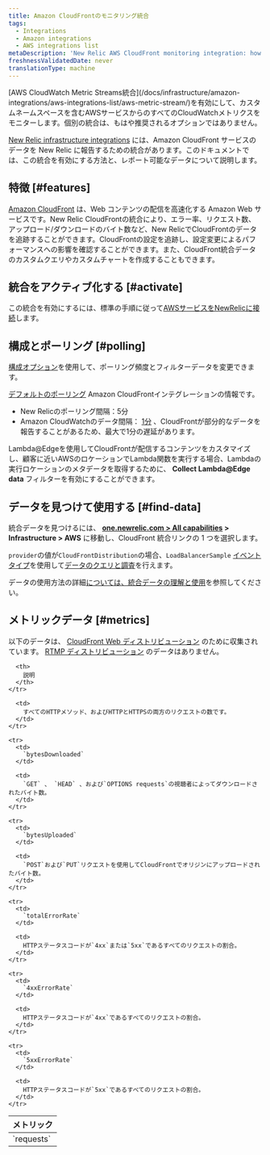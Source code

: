 ```yaml
---
title: Amazon CloudFrontのモニタリング統合
tags:
  - Integrations
  - Amazon integrations
  - AWS integrations list
metaDescription: 'New Relic AWS CloudFront monitoring integration: how to enable it, and what data it reports.'
freshnessValidatedDate: never
translationType: machine
---
```


<Callout variant="important">
  [AWS CloudWatch Metric Streams統合](/docs/infrastructure/amazon-integrations/aws-integrations-list/aws-metric-stream/)を有効にして、カスタムネームスペースを含むAWSサービスからのすべてのCloudWatchメトリクスをモニターします。個別の統合は、もはや推奨されるオプションではありません。
</Callout>

[New Relic infrastructure integrations](/docs/infrastructure/integrations-getting-started/getting-started/introduction-infrastructure-integrations) には、Amazon CloudFront サービスのデータを New Relic に報告するための統合があります。このドキュメントでは、この統合を有効にする方法と、レポート可能なデータについて説明します。

## 特徴 [#features]

[Amazon CloudFront](http://docs.aws.amazon.com/AmazonCloudFront/latest/DeveloperGuide/Introduction.html) は、Web コンテンツの配信を高速化する Amazon Web サービスです。New Relic CloudFrontの統合により、エラー率、リクエスト数、アップロード/ダウンロードのバイト数など、New RelicでCloudFrontのデータを追跡することができます。CloudFrontの設定を追跡し、設定変更によるパフォーマンスへの影響を確認することができます。また、CloudFront統合データのカスタムクエリやカスタムチャートを作成することもできます。

## 統合をアクティブ化する [#activate]

この統合を有効にするには、標準の手順に従って[AWSサービスをNewRelicに接続](/docs/infrastructure/infrastructure-integrations/getting-started/connect-aws-integrations-infrastructure)します。

## 構成とポーリング [#polling]

[構成オプション](/docs/integrations/new-relic-integrations/getting-started/configure-polling-frequency-data-collection-cloud-integrations)を使用して、ポーリング頻度とフィルターデータを変更できます。

[デフォルトのポーリング](/docs/infrastructure/amazon-integrations/aws-integrations-list/aws-polling-intervals-infrastructure-integrations) Amazon CloudFrontインテグレーションの情報です。

* New Relicのポーリング間隔：5分
* Amazon CloudWatchのデータ間隔： [1分](http://docs.aws.amazon.com/AmazonCloudFront/latest/DeveloperGuide/monitoring-using-cloudwatch.html) 、CloudFrontが部分的なデータを報告することがあるため、最大で1分の遅延があります。

Lambda@Edgeを使用してCloudFrontが配信するコンテンツをカスタマイズし、顧客に近いAWSのロケーションでLambda関数を実行する場合、Lambdaの実行ロケーションのメタデータを取得するために、 **Collect Lambda@Edge data** フィルターを有効にすることができます。

## データを見つけて使用する [#find-data]

統合データを見つけるには、 **[one.newrelic.com > All capabilities](https://one.newrelic.com/all-capabilities) > Infrastructure > AWS** に移動し、CloudFront 統合リンクの 1 つを選択します。

`provider`の値が`CloudFrontDistribution`の場合、`LoadBalancerSample` [イベントタイプ](/docs/using-new-relic/data/understand-data/query-new-relic-data)を使用して[データのクエリと調査](/docs/data-apis/understand-data/new-relic-data-types/#event-data)を行えます。

データの使用方法の詳細[については、統合データの理解と使用](/docs/infrastructure/integrations/find-use-infrastructure-integration-data)を参照してください。

## メトリックデータ [#metrics]

以下のデータは、 [CloudFront Web ディストリビューション](http://docs.aws.amazon.com/AmazonCloudFront/latest/DeveloperGuide/distribution-web.html) のために収集されています。 [RTMP ディストリビューション](http://docs.aws.amazon.com/AmazonCloudFront/latest/DeveloperGuide/distribution-rtmp.html) のデータはありません。

<table>
  <thead>
    <tr>
      <th width={285}>
        メトリック
      </th>

      <th>
        説明
      </th>
    </tr>
  </thead>

  <tbody>
    <tr>
      <td>
        `requests`
      </td>

      <td>
        すべてのHTTPメソッド、およびHTTPとHTTPSの両方のリクエストの数です。
      </td>
    </tr>

    <tr>
      <td>
        `bytesDownloaded`
      </td>

      <td>
        `GET` 、 `HEAD` 、および`OPTIONS requests`の視聴者によってダウンロードされたバイト数。
      </td>
    </tr>

    <tr>
      <td>
        `bytesUploaded`
      </td>

      <td>
        `POST`および`PUT`リクエストを使用してCloudFrontでオリジンにアップロードされたバイト数。
      </td>
    </tr>

    <tr>
      <td>
        `totalErrorRate`
      </td>

      <td>
        HTTPステータスコードが`4xx`または`5xx`であるすべてのリクエストの割合。
      </td>
    </tr>

    <tr>
      <td>
        `4xxErrorRate`
      </td>

      <td>
        HTTPステータスコードが`4xx`であるすべてのリクエストの割合。
      </td>
    </tr>

    <tr>
      <td>
        `5xxErrorRate`
      </td>

      <td>
        HTTPステータスコードが`5xx`であるすべてのリクエストの割合。
      </td>
    </tr>
  </tbody>
</table>